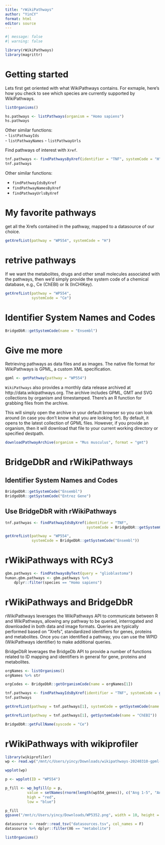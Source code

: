 ```yaml
---
title: "rWikiPathways"
author: "YinCY"
format: html
editor: source
---
```


```r
#| message: false
#| warning: false

library(rWikiPathways)
library(magrittr)
```

# Getting started
Lets first get oriented with what WikiPathways contains. For exmaple, here's how you check to see which species are currently supported by WikiPathways.

```r
listOrganisms()
```

```r
hs.pathways <- listPathways(organism = "Homo sapiens")
hs.pathways
```

Other similar functions:  
- `listPathwayIds`  
- `listPathwayNames`
- `listPathwayUrls`


Find pathways of interest with `Xref`.  

```r
tnf.pathways <- findPathwaysByXref(identifier = "TNF", systemCode = "H")
tnf.pathways
```

Other similar functions:

- `findPathwayIdsByXref`
- `findPathwayNamesByXref`
- `findPathwayUrlsByXref`

# My favorite pathways
get all the Xrefs contained in the pathway, mapped to a datasource of our choice.

```r
getXrefList(pathway = "WP554", systemCode = "H")
```

# retrive pathways
If we want the metabolites, drugs and other small molecules associated with the pathways, then we’d simply provide the system code of a chemical database, e.g., Ce (ChEBI) or lk (InCHIKey). 

```r
getXrefList(pathway = "WP554", 
            systemCode = "Ce")
```

# Identifier System Names and Codes

```r
BridgeDbR::getSystemCode(name = "Ensembl")
```

# Give me more
Retrieving pathways as data files and as images. The native file format for WikiPathways is GPML, a custom XML specification. 

```r
gpml <- getPathway(pathway = "WP554")
```

`WikiPathways` also provides a monthly data release archived at http://data.wikipathways.org. The archive includes GPML, GMT and SVG collections by organism and timestamped. There’s an R function for grabbing files from the archive.

This will simply open the archive in your default browser so you can look around (in case you don’t know what you are looking for). By default, it opens to the latest collection of GPML files. However, if you provide an organism, then it will download that file to your current working directory or specified destpath.

```r
downloadPathwayArchive(organism = "Mus musculus", format = "gmt")
```


# BridgeDbR and rWikiPathways
## Identifier System Names and Codes
```r
BridgeDbR::getSystemCode("Ensembl")
BridgeDbR::getSystemCode("Entrez Gene")
```


## Use BridgeDbR with rWikiPathways
```r
tnf.pathwyas <- findPathwayIdsByXref(identifier = "TNF", 
                                     systemCode = BridgeDbR::getSystemCode("HGNC"))

getXrefList(pathway = "WP554", 
            systemCode = BridgeDbR::getSystemCode("Ensembl"))
```


# rWikiPathways with RCy3
```r
gbm.pathways <- findPathwaysByText(query = "glioblastoma")
human.gbm.pathways <- gbm.pathways %>% 
    dplyr::filter(species == "Homo sapiens")
```

# rWikiPathways and BridgeDbR
rWikiPathways leverages the WikiPathways API to communicate between R and WikiPathways, allowing any pathway to be queried, interrogated and downloaded in both data and image formats. Queries are typically performed based on “Xrefs”, standardized identifiers for genes, proteins and metabolites. Once you can identified a pathway, you can use the WPID (WikiPathways identifier) to make additional queries.

BridgeDbR leverages the BridgeDb API to provide a number of functions related to ID mapping and identifiers in general for gene, proteins and metabolites.

```r
orgNames <- listOrganisms()
orgNames %>% str
```

```r
orgCodes <- BridgeDbR::getOrganismCode(name = orgNames[1])
```

```r
tnf.pathways <- findPathwayIdsByXref(identifier = "TNF", systemCode = getSystemCode(name = "HGNC"))
tnf.pathways
```

```r
getXrefList(pathway = tnf.pathways[1], systemCode = getSystemCode(name = "HGNC"))
```

```r
getXrefList(pathway = tnf.pathways[1], getSystemCode(name = "ChEBI"))
```

```r
BridgeDbR::getFullName(syscode = "Ce")
```


# rWikiPathways with wikiprofiler
```r
library(wikiprofiler)
wp <- read.wp("/mnt/c/Users/yincy/Downloads/wikipathways-20240310-gpml-Homo_sapiens/Hs_10q11.21q11.23_copy_number_variation_syndrome_WP5352_20240222.gpml")

wpplot(wp)
```

```r
p <- wpplot(ID = "WP554")

p_fill <- wp_bgfill(p = p, 
          value = setNames(rnorm(length(wp554_genes)), c("Ang 1-5", "Ang 1-7", "Ang 1-9", "Angiotensin II")), 
          high = "red", 
          low = "blue")

p_fill
ggsave("/mnt/c/Users/yincy/Downloads/WP5352.png", width = 10, height = 10)
```

```r
datasource <- readr::read_tsv("datasources.tsv", col_names = F)
datasource %>% dplyr::filter(X6 == "metabolite") 
```

```r
listOrganisms()
```





